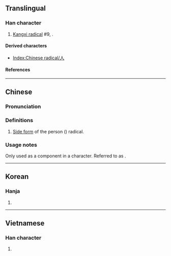 {{also|イ|ィ|人}}
{{character info}}
{{character info|⺅}}
==Translingual==
{{stroke order|type=animate}}

===Han character===
{{Han char|rn=9|rad=人|as=00|sn=2|var=1|four=|canj=HL|ids=⿱丿丨}}

# [[Kangxi radical]] #9, {{l|mul|人}}.

====Derived characters====
* [[Index:Chinese radical/人]]

====References====
{{Han ref|kx=0091.011|dj=0192.010|hdz=10101.101|uh=4EBB}}

----

==Chinese==
{{zh-forms}}

===Pronunciation===
{{zh-pron
|m=rén
|c=
|mc=
|oc=
|ma=
|cat=symbols
}}

===Definitions===
{{zh-hanzi}}

# [[:w:Radical (Chinese character)|Side form]] of the person ({{zh-l|人}}) radical.

===Usage notes===
Only used as a component in a character. Referred to as {{zh-l|單人旁}}.

----

==Korean==

===Hanja===
{{ko-hanja|사}}

# {{rfdef|ko|sort=人00}}

----

==Vietnamese==

===Han character===
{{vi-readings|reading=[[nhân]]|rs=人00}}

# {{rfdef|vi|sort=人00}}

[[Category:CJKV radicals| ]]